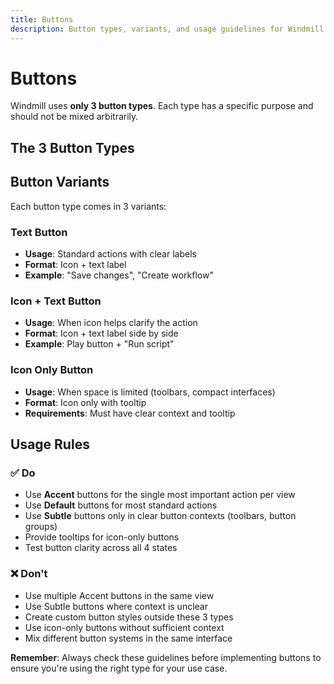 ```yaml
---
title: Buttons
description: Button types, variants, and usage guidelines for Windmill interfaces
---
```



# Buttons

Windmill uses **only 3 button types**. Each type has a specific purpose and should not be mixed arbitrarily.

## The 3 Button Types

<ButtonShowcase />

## Button Variants

Each button type comes in 3 variants:

### Text Button

- **Usage**: Standard actions with clear labels
- **Format**: Icon + text label
- **Example**: "Save changes", "Create workflow"

### Icon + Text Button

- **Usage**: When icon helps clarify the action
- **Format**: Icon + text label side by side
- **Example**: Play button + "Run script"

### Icon Only Button

- **Usage**: When space is limited (toolbars, compact interfaces)
- **Format**: Icon only with tooltip
- **Requirements**: Must have clear context and tooltip

## Usage Rules

### ✅ Do

- Use **Accent** buttons for the single most important action per view
- Use **Default** buttons for most standard actions
- Use **Subtle** buttons only in clear button contexts (toolbars, button groups)
- Provide tooltips for icon-only buttons
- Test button clarity across all 4 states

### ❌ Don't

- Use multiple Accent buttons in the same view
- Use Subtle buttons where context is unclear
- Create custom button styles outside these 3 types
- Use icon-only buttons without sufficient context
- Mix different button systems in the same interface

**Remember**: Always check these guidelines before implementing buttons to ensure you're using the right type for your use case.
